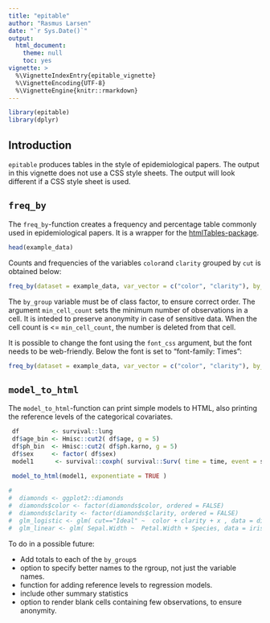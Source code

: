 ```yaml
---
title: "epitable"
author: "Rasmus Larsen"
date: "`r Sys.Date()`"
output:
  html_document:
    theme: null
    toc: yes
vignette: >
  %\VignetteIndexEntry{epitable_vignette}
  %\VignetteEncoding{UTF-8}
  %\VignetteEngine{knitr::rmarkdown}
---
```

```r
library(epitable)
library(dplyr)
```

## Introduction
`epitable` produces tables in the style of epidemiological papers. The output in this vignette does not use a CSS style sheets. The output will look different if a CSS style sheet is used. 


## `freq_by`
The `freq_by`-function creates a frequency and percentage table commonly used in
epidemiological papers. It is a wrapper for the [htmlTables-package](https://cran.r-project.org/package=htmlTable).

```r
head(example_data)
```

Counts and frequencies of the variables `color`and `clarity` grouped by `cut` is obtained below:
```r
freq_by(dataset = example_data, var_vector = c("color", "clarity"), by_group = "cut" )
```

The `by_group` variable must be of class factor, to ensure correct order. The argument `min_cell_count` sets the minimum number of observations in a cell. It is inteded to preserve anonymity in case of sensitive data. When the cell count is <= `min_cell_count`, the number is deleted from that cell. 

It is possible to change the font using the `font_css` argument, but the font needs to be web-friendly. Below the font is set to "font-family: Times":
```r
freq_by(dataset = example_data, var_vector = c("color", "clarity"), by_group = "cut", font_css = "font-family: Times" )
```


## `model_to_html`

The `model_to_html`-function can print simple models to HTML, also printing the reference levels of the categorical covariates.

```r
 df         <- survival::lung
 df$age_bin <- Hmisc::cut2( df$age, g = 5)
 df$ph_bin  <- Hmisc::cut2( df$ph.karno, g = 5)
 df$sex     <- factor( df$sex)
 model1      <- survival::coxph( survival::Surv( time = time, event = status==1) ~ age_bin + factor(sex) + ph_bin + wt.loss, data = df )
 
 model_to_html(model1, exponentiate = TRUE )
```




```r
# 
#  diamonds <- ggplot2::diamonds
#  diamonds$color <- factor(diamonds$color, ordered = FALSE)
#  diamonds$clarity <- factor(diamonds$clarity, ordered = FALSE)
#  glm_logistic <- glm( cut=="Ideal" ~  color + clarity + x , data = diamonds, family = "binomial")
#  glm_linear <- glm( Sepal.Width ~  Petal.Width + Species, data = iris)

```





To do in a possible future:

* Add totals to each of the `by_group`s
* option to specify better names to the rgroup, not just the variable names.
* function for adding reference levels to regression models.
* include other summary statistics
* option to render blank cells containing few observations, to ensure anonymity.








